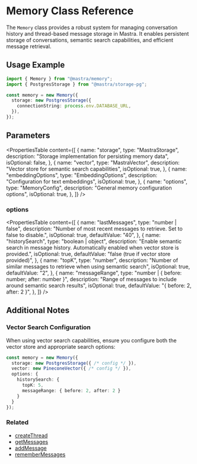 # Memory Class Reference

The `Memory` class provides a robust system for managing conversation history and thread-based message storage in Mastra. It enables persistent storage of conversations, semantic search capabilities, and efficient message retrieval.

## Usage Example

```typescript
import { Memory } from "@mastra/memory";
import { PostgresStorage } from "@mastra/storage-pg";

const memory = new Memory({
  storage: new PostgresStorage({
    connectionString: process.env.DATABASE_URL,
  }),
});
```

## Parameters

<PropertiesTable
  content={[
    {
      name: "storage",
      type: "MastraStorage",
      description: "Storage implementation for persisting memory data",
      isOptional: false,
    },
    {
      name: "vector",
      type: "MastraVector",
      description: "Vector store for semantic search capabilities",
      isOptional: true,
    },
    {
      name: "embeddingOptions",
      type: "EmbeddingOptions",
      description: "Configuration for text embeddings",
      isOptional: true,
    },
    {
      name: "options",
      type: "MemoryConfig",
      description: "General memory configuration options",
      isOptional: true,
    },
  ]}
/>

### options

<PropertiesTable
  content={[
    {
      name: "lastMessages",
      type: "number | false",
      description: "Number of most recent messages to retrieve. Set to false to disable.",
      isOptional: true,
      defaultValue: "40",
    },
    {
      name: "historySearch",
      type: "boolean | object",
      description: "Enable semantic search in message history. Automatically enabled when vector store is provided.",
      isOptional: true,
      defaultValue: "false (true if vector store provided)",
    },
    {
      name: "topK",
      type: "number",
      description: "Number of similar messages to retrieve when using semantic search",
      isOptional: true,
      defaultValue: "2",
    },
    {
      name: "messageRange",
      type: "number | { before: number; after: number }",
      description: "Range of messages to include around semantic search results",
      isOptional: true,
      defaultValue: "{ before: 2, after: 2 }",
    },
  ]}
/>

## Additional Notes

### Vector Search Configuration

When using vector search capabilities, ensure you configure both the vector store and appropriate search options:

```typescript
const memory = new Memory({
  storage: new PostgresStorage({ /* config */ }),
  vector: new PineconeVector({ /* config */ }),
  options: {
    historySearch: {
      topK: 5,
      messageRange: { before: 2, after: 2 }
    }
  }
});
```

### Related

- [createThread](/reference/memory/createThread.mdx)
- [getMessages](/reference/memory/getMessages.mdx)
- [addMessage](/reference/memory/addMessage.mdx)
- [rememberMessages](/reference/memory/rememberMessages.mdx)
